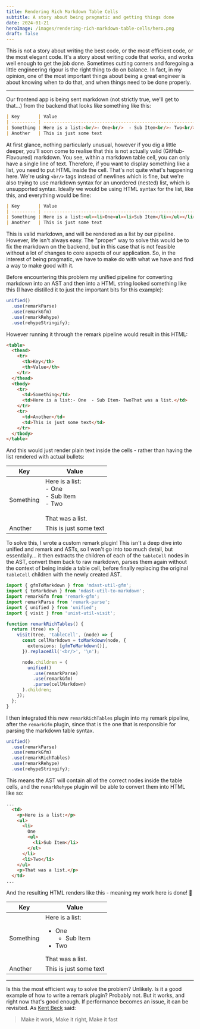 ```yaml
---
title: Rendering Rich Markdown Table Cells
subtitle: A story about being pragmatic and getting things done
date: 2024-01-21
heroImage: /images/rendering-rich-markdown-table-cells/hero.png
draft: false
---
```


This is not a story about writing the best code, or the most efficient code, or the most elegant code. It's a story about writing code that works, and works well enough to get the job done. Sometimes cutting corners and foregoing a little engineering rigour is the right thing to do on balance. In fact, in my opinion, one of the most important things about being a great engineer is about knowing when to do that, and when things need to be done properly.

---

Our frontend app is being sent markdown (not strictly true, we'll get to that...) from the backend that looks like something like this:

```md
| Key       | Value                                                                          |
| --------- | ------------------------------------------------------------------------------ |
| Something | Here is a list:<br/>- One<br/>  - Sub Item<br/>- Two<br/><br/>That was a list. |
| Another   | This is just some text                                                         |
```

At first glance, nothing particularly unusual, however if you dig a little deeper, you'll soon come to realise that this is not actually valid (GitHub-Flavoured) markdown. You see, within a markdown table cell, you can only have a single line of text. Therefore, if you want to display something like a list, you need to put HTML inside the cell. That's not quite what's happening here. We're using `<br/>` tags instead of newlines which is fine, but we're also trying to use markdown syntax for an unordered (nested) list, which is unsupported syntax. Ideally we would be using HTML syntax for the list, like this, and everything would be fine:

```md
| Key       | Value                                                                                      |
| --------- | ------------------------------------------------------------------------------------------ |
| Something | Here is a list:<ul><li>One<ul><li>Sub Item</li></ul></li><li>Two</li></ul>That was a list. |
| Another   | This is just some text                                                                     |
```

This is valid markdown, and will be rendered as a list by our pipeline. However, life isn't always easy. The "proper" way to solve this would be to fix the markdown on the backend, but in this case that is not feasible without a lot of changes to core aspects of our application. So, in the interest of being pragmatic, we have to make do with what we have and find a way to make good with it.

Before encountering this problem my unified pipeline for converting markdown into an AST and then into a HTML string looked something like this (I have distilled it to just the important bits for this example):

```ts showLineNumbers
unified()
  .use(remarkParse)
  .use(remarkGfm)
  .use(remarkRehype)
  .use(rehypeStringify);
```

However running it through the remark pipeline would result in this HTML:

```html
<table>
  <thead>
    <tr>
      <th>Key</th>
      <th>Value</th>
    </tr>
  </thead>
  <tbody>
    <tr>
      <td>Something</td>
      <td>Here is a list:- One  - Sub Item- TwoThat was a list.</td>
    </tr>
    <tr>
      <td>Another</td>
      <td>This is just some text</td>
    </tr>
  </tbody>
</table>
```

And this would just render plain text inside the cells - rather than having the list rendered with actual bullets:

| Key       | Value                                                                          |
| --------- | ------------------------------------------------------------------------------ |
| Something | Here is a list:<br/>- One<br/>  - Sub Item<br/>- Two<br/><br/>That was a list. |
| Another   | This is just some text                                                         |

To solve this, I wrote a custom remark plugin! This isn't a deep dive into unified and remark and ASTs, so I won't go into too much detail, but essentially... it then extracts the children of each of the `tableCell` nodes in the AST, convert them back to raw markdown, parses them again without the context of being inside a table cell, before finally replacing the original `tableCell` children with the newly created AST.

```ts showLineNumbers {10-21}
import { gfmToMarkdown } from 'mdast-util-gfm';
import { toMarkdown } from 'mdast-util-to-markdown';
import remarkGfm from 'remark-gfm';
import remarkParse from 'remark-parse';
import { unified } from 'unified';
import { visit } from 'unist-util-visit';

function remarkRichTables() {
  return (tree) => {
    visit(tree, 'tableCell', (node) => {
      const cellMarkdown = toMarkdown(node, {
        extensions: [gfmToMarkdown()],
      }).replaceAll('<br/>', '\n');

      node.children = (
        unified()
          .use(remarkParse)
          .use(remarkGfm)
          .parse(cellMarkdown)
      ).children;
    });
  };
}
```

I then integrated this new `remarkRichTables` plugin into my remark pipeline, after the `remarkGfm` plugin, since that is the one that is responsible for parsing the markdown table syntax.

```ts showLineNumbers {4}
unified()
  .use(remarkParse)
  .use(remarkGfm)
  .use(remarkRichTables)
  .use(remarkRehype)
  .use(rehypeStringify);
```

This means the AST will contain all of the correct nodes inside the table cells, and the `remarkRehype` plugin will be able to convert them into HTML like so:

```html
...
  <td>
    <p>Here is a list:</p>
    <ul>
      <li>
        One
        <ul>
          <li>Sub Item</li>
        </ul>
      </li>
      <li>Two</li>
    </ul>
    <p>That was a list.</p>
  </td>
...
```

And the resulting HTML renders like this - meaning my work here is done! :tada:

| Key       | Value                                                                                      |
| --------- | ------------------------------------------------------------------------------------------ |
| Something | Here is a list:<ul><li>One<ul><li>Sub Item</li></ul></li><li>Two</li></ul>That was a list. |
| Another   | This is just some text                                                                     |

---

Is this the most efficient way to solve the problem? Unlikely. Is it a good example of how to write a remark plugin? Probably not. But it works, and right now that's good enough. If performance becomes an issue, it can be revisited. As [Kent Beck](https://en.wikipedia.org/wiki/Kent_Beck) said:

> Make it work, Make it right, Make it fast
